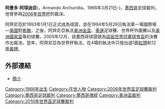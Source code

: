 {{noteTA
|T=zh-hans:阿曼多·阿琛迪亚; zh-hant:阿曼多·阿齊尼亞;
|1=zh-hans:阿曼多·阿琛迪亚; zh-hant:阿曼多·阿齊尼亞;
|2=zh-hans:裁判; zh-hant:球證;
}}
'''阿曼多·阿琛迪亚'''({{lang-en|Benito Armando Archundia Téllez}}，Armando Archundia，1966年3月21日-)，[[墨西哥|墨西哥]]足球裁判，他曾參與[[2006年世界盃足球賽|2006年世界杯]]的裁決。

阿齊尼亞於1993年1月1日正式成為球證，並在1994年5月28日執法第一場國際場—[[美國國家足球隊|美國]]對[[希臘國家足球隊|希臘]]，之後，阿齊尼亞執法[[美洲金盃|美洲金盃]]、[[奧運|奧運]]足球賽、世界杯外圍賽以及[[美洲國家盃|美洲國家盃]]等的球賽。2005年12月，該墨西哥球證就為[[2005年世界冠軍球會盃|該屆世界冠軍球會盃]]的決賽作出裁決。翌年，阿齊尼亞為世界杯執法，在4場的執法中只發出過1面[[紅牌|紅牌]]和12面[[黃牌|黃牌]]。

== 外部連結 ==
*[http://fifaworldcup.yahoo.com/06/cn/w/ref/37556_ARCHUNDIA_Benito.html 簡介]

{{DEFAULTSORT:Archundia, Benito}}
[[Category:1966年出生|Category:1966年出生]]
[[Category:在世人物|Category:在世人物]]
[[Category:2006年世界盃足球賽裁判|Category:2006年世界盃足球賽裁判]]
[[Category:墨西哥足球裁判|Category:墨西哥足球裁判]]
[[Category:墨西哥律師|Category:墨西哥律師]]
[[Category:美洲盃裁判|Category:美洲盃裁判]]
[[Category:2010年世界盃足球賽裁判|Category:2010年世界盃足球賽裁判]]